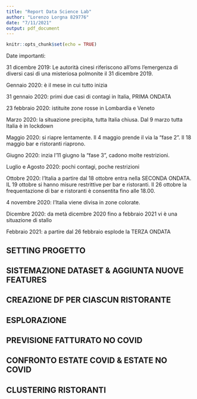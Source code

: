 ```yaml
---
title: "Report Data Science Lab"
author: "Lorenzo Lorgna 829776"
date: "7/11/2021"
output: pdf_document
---
```


```r
knitr::opts_chunk$set(echo = TRUE)
```

Date importanti:

31 dicembre 2019: Le autorità cinesi riferiscono all'oms l'emergenza di diversi
casi di una misteriosa polmonite il 31 dicembre 2019.

Gennaio 2020: è il mese in cui tutto inizia

31 gennaio 2020: primi due casi di contagi in Italia, PRIMA ONDATA

23 febbraio 2020: istituite zone rosse in Lombardia e Veneto

Marzo 2020: la situazione precipita, tutta Italia chiusa. Dal 9 marzo tutta Italia
è in lockdown

Maggio 2020: si riapre lentamente. Il 4 maggio prende il via la "fase 2". Il 18 maggio 
bar e ristoranti riaprono.

Giugno 2020: inzia l'11 giugno la "fase 3", cadono molte restrizioni.

Luglio e Agosto 2020: pochi contagi, poche restrizioni

Ottobre 2020: l'Italia a partire dal 18 ottobre entra nella SECONDA ONDATA. IL 19 
ottobre si hanno misure restrittive per bar e ristoranti. Il 26 ottobre la frequentazione 
di bar e ristoranti è consentita fino alle 18.00.

4 novembre 2020: l'Italia viene divisa in zone colorate.

Dicembre 2020: da metà dicembre 2020 fino a febbraio 2021 vi è una situazione di
stallo

Febbraio 2021: a partire dal 26 febbraio esplode la TERZA ONDATA


## SETTING PROGETTO


## SISTEMAZIONE DATASET & AGGIUNTA NUOVE FEATURES


## CREAZIONE DF PER CIASCUN RISTORANTE


## ESPLORAZIONE


## PREVISIONE FATTURATO NO COVID


## CONFRONTO ESTATE COVID & ESTATE NO COVID


## CLUSTERING RISTORANTI

